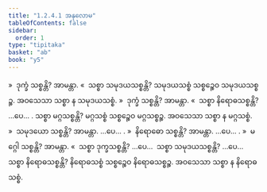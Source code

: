 ```yaml
---
title: "1.2.4.1 အနုလောမ"
tableOfContents: false
sidebar:
  order: 1
type: "tipitaka"
basket: "ab"
book: "y5"
---
```



<DynamicBreadcrumb />

<Division number="22" book="y5" e="ch" v="33" p="211">

<Paragraph number="190" book="y5">
»  ဒုက္ခံ သစ္စန္တိ? အာမန္တာ.
</Paragraph>

<Paragraph number="191" book="y5">
«  သစ္စာ သမုဒယသစ္စန္တိ?
</Paragraph>

<Paragraph number="192" book="y5">
သမုဒယသစ္စံ သစ္စဉ္စေဝ သမုဒယသစ္စဉ္စ. အဝသေသာ သစ္စာ န သမုဒယသစ္စံ.
</Paragraph>

<Paragraph number="193" book="y5">
»  ဒုက္ခံ သစ္စန္တိ? အာမန္တာ.
</Paragraph>

<Paragraph number="194" book="y5">
«  သစ္စာ နိရောဓသစ္စန္တိ? …ပေ… . သစ္စာ မဂ္ဂသစ္စန္တိ?
</Paragraph>

<Paragraph number="195" book="y5">
မဂ္ဂသစ္စံ သစ္စဉ္စေဝ မဂ္ဂသစ္စဉ္စ. အဝသေသာ သစ္စာ န မဂ္ဂသစ္စံ.
</Paragraph>

<Paragraph number="196" book="y5">
»  သမုဒယော သစ္စန္တိ? အာမန္တာ. …ပေ… .
</Paragraph>

<Paragraph number="197" book="y5">
»  နိရောဓော သစ္စန္တိ? အာမန္တာ. …ပေ… .
</Paragraph>

<Paragraph number="198" book="y5">
»  မဂ္ဂေါ သစ္စန္တိ? အာမန္တာ.
</Paragraph>

<Paragraph number="199" book="y5">
«  သစ္စာ ဒုက္ခသစ္စန္တိ? …ပေ…  သစ္စာ သမုဒယသစ္စန္တိ? …ပေ…  သစ္စာ နိရောဓသစ္စန္တိ?
</Paragraph>

<Paragraph number="200" book="y5">
နိရောဓသစ္စံ သစ္စဉ္စေဝ နိရောဓသစ္စဉ္စ. အဝသေသာ သစ္စာ န နိရောဓသစ္စံ.
</Paragraph>
</Division>